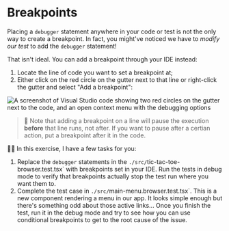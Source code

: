# Breakpoints

Placing a `debugger` statement anywhere in your code or test is not the only way to create a breakpoint. In fact, you might've noticed we have to _modify our test_ to add the `debugger` statement!

That isn't ideal. You can add a breakpoint through your IDE instead:

1. Locate the line of code you want to set a breakpoint at;
1. Either click on the red circle on the gutter next to that line or right-click the gutter and select "Add a breakpoint":

![A screenshot of Visual Studio code showing two red circles on the gutter next to the code, and an open context menu with the debugging options](/assets/04-03-add-breakpoint.png)

> 🦉 Note that adding a breakpoint on a line will pause the execution **before** that line runs, not after. If you want to pause after a certian action, put a breakpoint after it in the code.

👨‍💼 In this exercise, I have a few tasks for you:

1. Replace the `debugger` statements in the <InlineFile file="./src/tic-tac-toe-browser.test.tsx">`./src/`tic-tac-toe-browser.test.tsx`</InlineFile> with breakpoints set in your IDE. Run the tests in debug mode to verify that breakpoints actually stop the test run where you want them to.
1. Complete the test case in <InlineFile file="./src/main-menu.browser.test.tsx">`./src/`main-menu.browser.test.tsx`</InlineFile>. This is a new component rendering a menu in our app. It looks simple enough but there's something odd about those active links... Once you finish the test, run it in the debug mode and try to see how you can use conditional breakpoints to get to the root cause of the issue.

